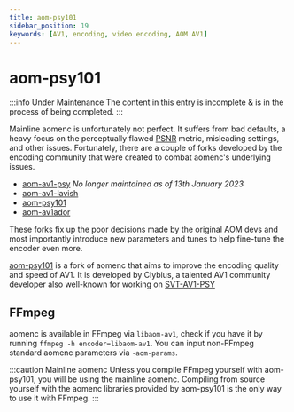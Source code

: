 ```yaml
---
title: aom-psy101
sidebar_position: 19
keywords: [AV1, encoding, video encoding, AOM AV1]
---
```



# aom-psy101

:::info Under Maintenance
The content in this entry is incomplete & is in the process of being completed.
:::

Mainline aomenc is unfortunately not perfect. It suffers from bad defaults, a heavy focus on the perceptually flawed [PSNR](../metrics/PSNR.mdx) metric, misleading settings, and other issues. Fortunately, there are a couple of forks developed by the encoding community that were created to combat aomenc's underlying issues.

- [aom-av1-psy](https://github.com/BlueSwordM/aom-av1-psy) *No longer maintained as of 13th January 2023*
- [aom-av1-lavish](./aom-av1-lavish.mdx)
- [aom-psy101](https://gitlab.com/damian101/aom-psy101)
- [aom-av1ador](https://github.com/porcino/aom-av1ador)

These forks fix up the poor decisions made by the original AOM devs and most importantly introduce new parameters and tunes to help fine-tune the encoder even more.

[aom-psy101](https://gitlab.com/damian101/aom-psy101) is a fork of aomenc that aims to improve the encoding quality and speed of AV1. It is developed by Clybius, a talented AV1 community developer also well-known for working on [SVT-AV1-PSY](./SVT-AV1-PSY.mdx)

## FFmpeg

aomenc is available in FFmpeg via ``libaom-av1``, check if you have it by running ``ffmpeg -h encoder=libaom-av1``. You can input non-FFmpeg standard aomenc parameters via ``-aom-params``.

:::caution Mainline aomenc
Unless you compile FFmpeg yourself with aom-psy101, you will be using the mainline aomenc. Compiling from source yourself with the aomenc libraries provided by aom-psy101 is the only way to use it with FFmpeg.
:::